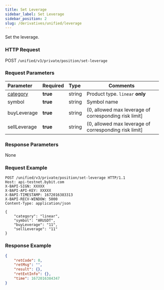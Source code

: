```yaml
---
title: Set Leverage
sidebar_label: Set Leverage
sidebar_position: 2
slug: /derivatives/unified/leverage
---
```


Set the leverage.

### HTTP Request
POST `/unified/v3/private/position/set-leverage`

### Request Parameters
| Parameter | Required | Type | Comments|
|:----- |:-------|:-----|------ |
|[category](../enum#category) |**true** |string |Product type. `linear` **only** |
|symbol |**true** |string |Symbol name|
|buyLeverage |**true** |string |(0, allowed max leverage of corresponding risk limit] |
|sellLeverage |**true** |string |(0, allowed max leverage of corresponding risk limit]|

### Response Parameters
None

### Request Example

```http
POST /unified/v3/private/position/set-leverage HTTP/1.1
Host: api-testnet.bybit.com
X-BAPI-SIGN: XXXXX
X-BAPI-API-KEY: XXXXX
X-BAPI-TIMESTAMP: 1672016383313
X-BAPI-RECV-WINDOW: 5000
Content-Type: application/json

{
    "category": "linear",
    "symbol": "ARUSDT",
    "buyLeverage": "11",
    "sellLeverage": "11"
}
```

### Response Example

```json
{
    "retCode": 0,
    "retMsg": "",
    "result": {},
    "retExtInfo": {},
    "time": 1672016384347
}
```